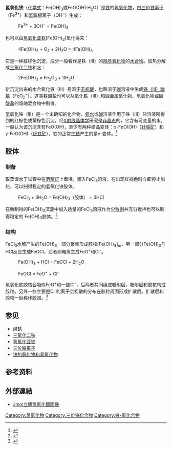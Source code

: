 {{Chembox
| ImageFile = Hydroxid železitý.PNG
| ImageFile_Ref = {{chemboximage|correct|??}}
| ImageSize = 244
| IUPACName = Iron(III) oxide-hydroxide
| OtherNames = Ferric acid
| Section1 = {{Chembox Identifiers
| CASNo = 1310-14-1
| CASNo_Ref = {{cascite|correct|CAS}}
| CASNo_Comment = α-FeO(OH)
| CASNo1 = 20344-49-4
| CASNo1_Ref = {{cascite|correct|CAS}}
| CASNo1_Comment = α-FeO(OH)，黄色
| CASNo2 = 1309-33-7
| CASNo2_Ref = {{cascite|correct|CAS}}
| CASNo2_Comment = Fe(OH)<sub>3</sub>
| PubChem = 91502
| PubChem_Ref = {{Pubchemcite|correct|PubChem}}
| ChemSpiderID = 82623
| ChemSpiderID_Ref = {{chemspidercite|correct|chemspider}}
| EINECS = 215-176-6
| MeSHName = Goethite
| SMILES = [O][Fe]O
| StdInChI = 1S/Fe.H2O.O/h;1H2;/q+1;;/p-1
| StdInChI_Ref = {{stdinchicite|correct|chemspider}}
| StdInChIKey = AEIXRCIKZIZYPM-UHFFFAOYSA-M
| StdInChIKey_Ref = {{stdinchicite|correct|chemspider}}
}}
| Section2 = {{Chembox Properties
| Formula = FeO(OH)（无水）<BR>FeO(OH)·H<sub>2</sub>O（一水）
| MolarMass = 88.852 g·mol<sup>-1</sup>
| Appearance = 红褐色固体
| Solubility = 不溶
}}
}}

'''氢氧化铁'''（[[化学式|化学式]]：Fe(OH)<sub>3</sub>或FeO(OH)·H<sub>2</sub>O）是[[铁|铁]]的[[氢氧化物|氢氧化物]]，由[[三价铁离子|三价铁离子]]（Fe<sup>3+</sup>）和[[氢氧根|氢氧根]]离子（OH<sup>−</sup>）生成：

: Fe<sup>3+</sup> + 3OH<sup>−</sup> = Fe(OH)<sub>3</sub>

也可以由[[氢氧化亚铁|氢氧化亚铁]][Fe(OH)<sub>2</sub>]氧化得来：

: 4Fe(OH)<sub>2</sub> + O<sub>2</sub> + 2H<sub>2</sub>O = 4Fe(OH)<sub>3</sub>

它是一种紅棕色沉淀，成分一般看作是铁（Ⅲ）的[[羟基|羟基]][[氧化物|氧化物]]的[[水合物|水合物]]。加热分解成[[三氧化二铁|三氧化二铁]]和[[水|水]]：

: 2Fe(OH)<sub>3</sub> = Fe<sub>2</sub>O<sub>3</sub> + 3H<sub>2</sub>O

新沉淀出来的水合氧化铁（Ⅲ）易溶于[[无机酸|无机酸]]，也略溶于[[碱|碱]]溶液中生成[[铁酸盐|铁（Ⅲ）酸盐]]（FeO<sub>2</sub><sup>−</sup>）。这类铁酸盐也可以从[[氧化铁|氧化铁（Ⅲ）]]和[[碱金属|碱金属]]氧化物、氢氧化物或[[碳酸盐|碳酸盐]]的熔融混合物中制得。

氢氧化铁（Ⅲ）是一个未确知的化合物，[[氨水|氨水]]或[[碱|碱]]溶液作用于铁（Ⅲ）盐溶液所得到的红棕色或黄棕色沉淀，经[[X射线晶体学|X射线晶体学]]研究是[[无定形体|非晶态]]的，它含有可变量的水。一般认为该沉淀含有FeO(OH)，至少有两种结晶变体：α-FeO(OH)（[[针铁矿|针铁矿]]）和γ-FeO(OH)（[[纤铁矿|纤铁矿]]），铁的正常[[生锈|生锈]]产生的是γ-变体。<ref>{{cite book|author=谢高阳、俞练民、刘本耀 |title=《无机化学丛书》 |series=第九卷 锰分族铁系铂系 |location=北京 |publisher=科学出版社 |date=1998年10月 |pages=页254}}</ref>

== 胶体 ==
=== 制备 ===
取蒸馏水于试管中在[[酒精灯|酒精灯]]上煮沸，滴入FeCl<sub>3</sub>溶液，在出现红棕色时立即停止加热，可以制得稳定的氢氧化铁胶体。

: FeCl<sub>3</sub> + 3H<sub>2</sub>O = Fe(OH)<sub>3</sub>（胶体） + 3HCl

在新制得的Fe(OH)<sub>3</sub>沉淀中加入适量的FeCl<sub>3</sub>溶液作为[[分散剂|分散剂]]并充分搅拌也可以制得稳定的 Fe(OH)<sub>3</sub>胶体。<ref>{{cite book|author=华彤文、陈景祖 等 |title=《普通化学原理》 |edition=第三版 |date=2005年7月 |publisher=北京大学出版社 |location=北京 |pages=第73页 |isbn=978-7-301-09213-2}}</ref>

=== 结构 ===
FeCl<sub>3</sub>水解产生的Fe(OH)<sub>3</sub>一部分聚集形成胶核[Fe(OH)<sub>3</sub>]<sub>m</sub>，另一部分Fe(OH)<sub>3</sub>与HCl反应生成FeOCl，后者则电离生成FeO<sup>+</sup>和Cl<sup>-</sup>。

: Fe(OH)<sub>3</sub> + HCl = FeOCl + 2H<sub>2</sub>O

: FeOCl = FeO<sup>+</sup> + Cl<sup>-</sup>

氢氧化铁胶核会吸附FeO<sup>+</sup>和一些Cl<sup>-</sup>，后两者共同组成吸附层，吸附层和胶核构成胶粒。另外一些主要是Cl<sup>-</sup>的离子会松散的分布在胶粒周围形成扩散层。扩散层和胶粒一起称作胶团。<ref>{{cite book|author=张永安 等 |title=《无机及分析化学》 |location=北京 |publisher=北京师范大学出版社 |pages=第27页 |date=2009年8月1日 |isbn=978-7-303-09990-0}}</ref>

== 参见 ==
* [[绿锈|绿锈]]
* [[三氧化二铁|三氧化二铁]]
* [[氢氧化亚铁|氢氧化亚铁]]
* [[三价铁离子|三价铁离子]]
* [[铁氧化物|铁的氧化物和氢氧化物]]

== 参考资料 ==
{{reflist}}

== 外部連結 ==

* {{en}}[http://chemapps.stolaf.edu/jmol/jmol.php?model=%5BO%5D%5BFe%5DO Jmol立體氫氧化鐵圖像] {{Wayback|url=http://chemapps.stolaf.edu/jmol/jmol.php?model=%5BO%5D%5BFe%5DO |date=20111127203354 }}

{{铁化合物}}
{{氢氧化物}}

[[Category:氢氧化物|Category:氢氧化物]]
[[Category:三价铁化合物|Category:三价铁化合物]]
[[Category:铁-氧化合物|Category:铁-氧化合物]]